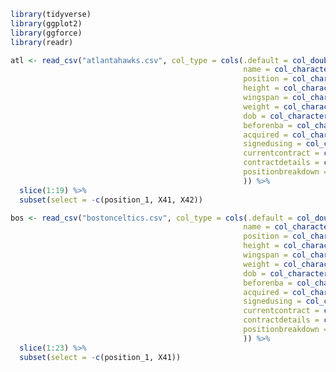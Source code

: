 ```r
library(tidyverse)
library(ggplot2)
library(ggforce)
library(readr)
```

```r
atl <- read_csv("atlantahawks.csv", col_type = cols(.default = col_double(), 
                                                    name = col_character(), 
                                                    position = col_character(), 
                                                    height = col_character(),
                                                    wingspan = col_character(),
                                                    weight = col_character(),
                                                    dob = col_character(), 
                                                    beforenba = col_character(),
                                                    acquired = col_character(),
                                                    signedusing = col_character(),
                                                    currentcontract = col_character(),
                                                    contractdetails = col_character(),
                                                    positionbreakdown = col_character()
                                                    )) %>%
  slice(1:19) %>%
  subset(select = -c(position_1, X41, X42))

bos <- read_csv("bostonceltics.csv", col_type = cols(.default = col_double(), 
                                                    name = col_character(), 
                                                    position = col_character(), 
                                                    height = col_character(),
                                                    wingspan = col_character(),
                                                    weight = col_character(),
                                                    dob = col_character(), 
                                                    beforenba = col_character(),
                                                    acquired = col_character(),
                                                    signedusing = col_character(),
                                                    currentcontract = col_character(),
                                                    contractdetails = col_character(),
                                                    positionbreakdown = col_character()
                                                    )) %>%
  slice(1:23) %>%
  subset(select = -c(position_1, X41))
```

